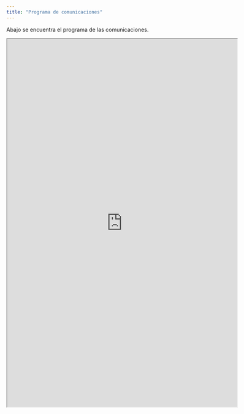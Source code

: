 ```yaml
---
title: "Programa de comunicaciones"
---
```


Abajo se encuentra el programa de las comunicaciones.

<iframe src="https://docs.google.com/spreadsheets/d/e/2PACX-1vTPZkQpqc_8YCJ_ALAmkLht4AFhVNabLHUpEtWzH5N7hxbZvxtfus3aBVkG-ADI7hHVmZW_PjEqG7K_/pubhtml?gid=0&amp;single=true&amp;widget=true&amp;headers=false" style="width: 600px; height: 960px;"></iframe>


